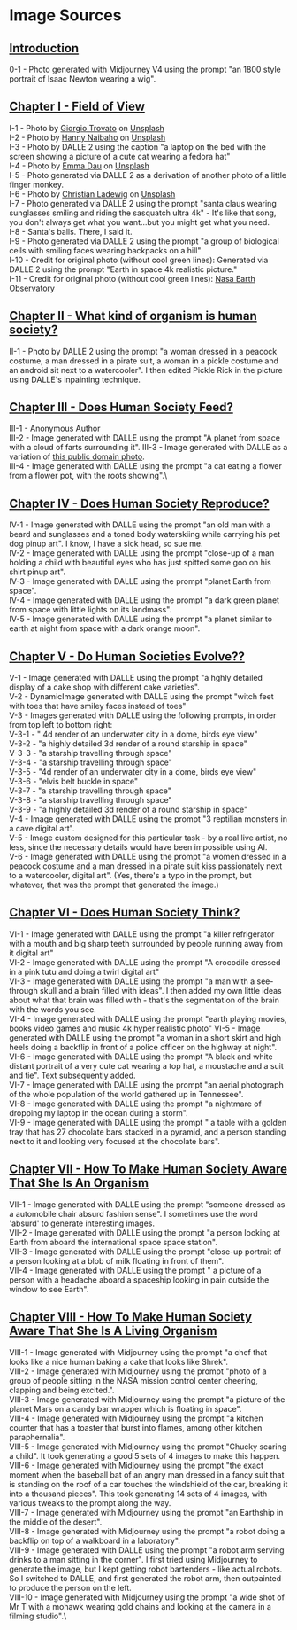 # Image Sources

## [Introduction](/understanding-our-whole/introduction)

0-1 - Photo generated with Midjourney V4 using the prompt "an 1800 style portrait of Isaac Newton wearing a wig".

## [Chapter I - Field of View](/understanding-our-whole/chapter-1)

I-1 - Photo by [Giorgio Trovato](https://unsplash.com/@giorgiotrovato?utm_source=unsplash&utm_medium=referral&utm_content=creditCopyText) on [Unsplash](https://unsplash.com/s/photos/ray-ban?utm_source=unsplash&utm_medium=referral&utm_content=creditCopyText)\
I-2 - Photo by [Hanny Naibaho](https://unsplash.com/@hannynaibaho?utm_source=unsplash&utm_medium=referral&utm_content=creditCopyText) on [Unsplash](https://unsplash.com/@hannynaibaho?utm_source=unsplash&utm_medium=referral&utm_content=creditCopyText)\
I-3 - Photo by DALLE 2 using the caption "a laptop on the bed with the screen showing a picture of a cute cat wearing a fedora hat"\
I-4 - Photo by [Emma Dau](https://unsplash.com/@daugirl?utm_source=unsplash&utm_medium=referral&utm_content=creditCopyText) on [Unsplash](https://unsplash.com/@tokenosopher/likes?utm_source=unsplash&utm_medium=referral&utm_content=creditCopyText)\
I-5 - Photo generated via DALLE 2 as a derivation of another photo of a little finger monkey.\
I-6 - Photo by [Christian Ladewig](https://unsplash.com/@dozy_de?utm_source=unsplash&utm_medium=referral&utm_content=creditCopyText) on [Unsplash](https://unsplash.com/@tokenosopher/likes?utm_source=unsplash&utm_medium=referral&utm_content=creditCopyText)\
I-7 - Photo generated via DALLE 2 using the prompt "santa claus wearing sunglasses smiling and riding the sasquatch ultra 4k" - It's like that song, you don't always get what you want...but you might get what you need.\
I-8 - Santa's balls. There, I said it.\
I-9 - Photo generated via DALLE 2 using the prompt "a group of biological cells with smiling faces wearing backpacks on a hill"\
I-10 - Credit for original photo (without cool green lines): Generated via DALLE 2 using the prompt "Earth in space 4k realistic picture."\
I-11 - Credit for original photo (without cool green lines): [Nasa Earth Observatory](https://climate.nasa.gov/news/3120/nasa-turns-to-the-cloud-for-help-with-next-generation-earth-missions/)

## [Chapter II - What kind of organism is human society?](/understanding-our-whole/chapter-2)

II-1 - Photo by DALLE 2 using the prompt "a woman dressed in a peacock costume, a man dressed in a pirate suit, a woman in a pickle costume and an android sit next to a watercooler". I then edited Pickle Rick in the picture using DALLE's inpainting technique.

## [Chapter III - Does Human Society Feed?](/understanding-our-whole/chapter-3)

III-1 - Anonymous Author\
III-2 - Image generated with DALLE using the prompt "A planet from space with a cloud of farts surrounding it".
III-3 - Image generated with DALLE as a variation of [this public domain photo](https://www.flickr.com/photos/blmcalifornia/36012072955).\
III-4 - Image generated with DALLE using the prompt "a cat eating a flower from a flower pot, with the roots showing".\

## [Chapter IV - Does Human Society Reproduce?](/understanding-our-whole/chapter-4)

IV-1 - Image generated with DALLE using the prompt "an old man with a beard and sunglasses and a toned body waterskiing while carrying his pet dog pinup art". I know, I have a sick head, so sue me.\
IV-2 - Image generated with DALLE using the prompt "close-up of a man holding a child with beautiful eyes who has just spitted some goo on his shirt pinup art".\
IV-3 - Image generated with DALLE using the prompt "planet Earth from space".\
IV-4 - Image generated with DALLE using the prompt "a dark green planet from space with little lights on its landmass".\
IV-5 - Image generated with DALLE using the prompt "a planet similar to earth at night from space with a dark orange moon".

## [Chapter V - Do Human Societies Evolve??](/understanding-our-whole/chapter-5)

V-1 - Image generated with DALLE using the prompt "a hghly detailed display of a cake shop with different cake varieties".\
V-2 - DynamicImage generated with DALLE using the prompt "witch feet with toes that have smiley faces instead of toes"\
V-3 - Images generated with DALLE using the following prompts, in order from top left to bottom right:\
V-3-1 - " 4d render of an underwater city in a dome, birds eye view"\
V-3-2 - "a highly detailed 3d render of a round starship in space"\
V-3-3 - "a starship travelling through space"\
V-3-4 - "a starship travelling through space"\
V-3-5 - "4d render of an underwater city in a dome, birds eye view"\
V-3-6 - "elvis belt buckle in space"\
V-3-7 - "a starship travelling through space"\
V-3-8 - "a starship travelling through space"\
V-3-9 - "a highly detailed 3d render of a round starship in space"\
V-4 - Image generated with DALLE using the prompt "3 reptilian monsters in a cave digital art".\
V-5 - Image custom designed for this particular task - by a real live artist, no less, since the necessary details would have been impossible using AI.\
V-6 - Image generated with DALLE using the prompt "a women dressed in a peacock costume and a man dressed in a pirate suit kiss passionately next to a watercooler, digital art". (Yes, there's a typo in the prompt, but whatever, that was the prompt that generated the image.)

## [Chapter VI - Does Human Society Think?](/understanding-our-whole/chapter-6)

VI-1 - Image generated with DALLE using the prompt "a killer refrigerator with a mouth and big sharp teeth surrounded by people running away from it digital art"\
VI-2 - Image generated with DALLE using the prompt "A crocodile dressed in a pink tutu and doing a twirl digital art"\
VI-3 - Image generated with DALLE using the prompt "a man with a see-through skull and a brain filled with ideas". I then added my own little ideas about what that brain was filled with - that's the segmentation of the brain with the words you see.\
VI-4 - Image generated with DALLE using the prompt "earth playing movies, books video games and music 4k hyper realistic photo"
VI-5 - Image generated with DALLE using the prompt "a woman in a short skirt and high heels doing a backflip in front of a police officer on the highway at night".\
VI-6 - Image generated with DALLE using the prompt "A black and white distant portrait of a very cute cat wearing a top hat, a moustache and a suit and tie". Text subsequently added.\
VI-7 - Image generated with DALLE using the prompt "an aerial photograph of the whole population of the world gathered up in Tennessee".\
VI-8 - Image generated with DALLE using the prompt "a nightmare of dropping my laptop in the ocean during a storm".\
VI-9 - Image generated with DALLE using the prompt " a table with a golden tray that has 27 chocolate bars stacked in a pyramid, and a person standing next to it and looking very focused at the chocolate bars".

## [Chapter VII - How To Make Human Society Aware That She Is An Organism](/understanding-our-whole/chapter-7)

VII-1 - Image generated with DALLE using the prompt "someone dressed as a automobile chair absurd fashion sense". I sometimes use the word 'absurd' to generate interesting images.\
VII-2 - Image generated with DALLE using the prompt "a person looking at Earth from aboard the international space space station".\
VII-3 - Image generated with DALLE using the prompt "close-up portrait of a person looking at a blob of milk floating in front of them".\
VII-4 - Image generated with DALLE using the prompt " a picture of a person with a headache aboard a spaceship looking in pain outside the window to see Earth".

## [Chapter VIII - How To Make Human Society Aware That She Is A Living Organism](/understanding-our-whole/chapter-8)

VIII-1 - Image generated with Midjourney using the prompt "a chef that looks like a nice human baking a cake that looks like Shrek".\
VIII-2 - Image generated with Midjourney using the prompt "photo of a group of people sitting in the NASA mission control center cheering, clapping and being excited.".\
VIII-3 - Image generated with Midjourney using the prompt "a picture of the planet Mars on a candy bar wrapper which is floating in space".\
VIII-4 - Image generated with Midjourney using the prompt "a kitchen counter that has a toaster that burst into flames, among other kitchen paraphernalia".\
VIII-5 - Image generated with Midjourney using the prompt "Chucky scaring a child". It took generating a good 5 sets of 4 images to make this happen.\
VIII-6 - Image generated with Midjourney using the prompt "the exact moment when the baseball bat of an angry man dressed in a fancy suit that is standing on the roof of a car touches the windshield of the car, breaking it into a thousand pieces". This took generating 14 sets of 4 images, with various tweaks to the prompt along the way.\
VIII-7 - Image generated with Midjourney using the prompt "an Earthship in the middle of the desert".\
VIII-8 - Image generated with Midjourney using the prompt "a robot doing a backflip on top of a walkboard in a laboratory".\
VIII-9 - Image generated with DALLE using the prompt "a robot arm serving drinks to a man sitting in the corner". I first tried using Midjourney to generate the image, but I kept getting robot bartenders - like actual robots. So I switched to DALLE, and first generated the robot arm, then outpainted to produce the person on the left.\
VIII-10 - Image generated with Midjourney using the prompt "a wide shot of Mr T with a mohawk wearing gold chains and looking at the camera in a filming studio".\